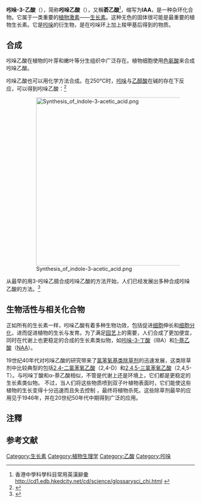 {{Chembox
|ImageFile=Indol-3-ylacetic acid.svg
|ImageSize=
|IUPACName=2-(1''H''-indol-3-yl)acetic acid
|OtherNames=吲哚乙酸<br>杂茁长素
| Abbreviations = IAA
|Section1= {{Chembox Identifiers
| CASNo = 87-51-4
| CASNo_Ref = {{cascite|correct|CAS}}
|   PubChem = 802
|  ChemSpiderID_Ref = {{chemspidercite|correct|chemspider}}
|   ChemSpiderID  =  780
|   SMILES = C1=CC=C2C(=C1) C(=CN2)CC(=O)O
|  KEGG_Ref = {{keggcite|correct|kegg}}
| KEGG = C00954
| InChI = 1/C10H9NO2/c12-10(13)5-7-6-11-9-4-2-1-3-8(7)9/h1-4,6,11H,5H2,(H,12,13)
| InChIKey = SEOVTRFCIGRIMH-UHFFFAOYAT
| ChEMBL_Ref = {{ebicite|correct|EBI}}
| ChEMBL = 82411
| ChEBI_Ref = {{ebicite|correct|EBI}}
| ChEBI = 16411
| StdInChI_Ref = {{stdinchicite|correct|chemspider}}
| StdInChI = 1S/C10H9NO2/c12-10(13)5-7-6-11-9-4-2-1-3-8(7)9/h1-4,6,11H,5H2,(H,12,13)
| StdInChIKey_Ref = {{stdinchicite|correct|chemspider}}
| StdInChIKey = SEOVTRFCIGRIMH-UHFFFAOYSA-N
|  DrugBank_Ref = {{drugbankcite|correct|drugbank}}
| DrugBank = DB07950
| SMILES2 = O=C(O)Cc2c1ccccc1nc2
}}
|Section2= {{Chembox Properties
|  Formula=C<sub>10</sub>H<sub>9</sub>NO<sub>2</sub>
|  MolarMass=175.184
|  Appearance=无色
|  Density=
|  MeltingPt=168-170 ℃ (441-443 K)
|  BoilingPt=
|  Solubility=不溶
  }}
|Section3= {{Chembox Hazards
|  MainHazards=
|  FlashPt=
|  Autoignition=
  }}
}}
'''吲哚-3-乙酸'''{{Notetag|{{標音|字=吲哚|拼音=yǐn duǒ|注音=ㄧㄣˇ　ㄉㄨㄛˇ}}}}（{{Lang-en|'''indole-3-acetic acid'''}}），简称'''吲哚乙酸'''（{{Lang-en|'''indoleacetic acid'''}}），又稱'''萮乙酸'''<ref>香港中學科學科目常用英漢辭彙 http://cd1.edb.hkedcity.net/cd/science/glossarysci_chi.html {{Wayback|url=http://cd1.edb.hkedcity.net/cd/science/glossarysci_chi.html |date=20201021123015 }}</ref>，缩写为'''IAA'''，是一种杂环化合物。它属于一类重要的[[植物激素|植物激素]]——[[生长素|生长素]]。这种无色的固体很可能是最重要的植物生长素。它是[[吲哚|吲哚]]的衍生物，是在吲哚环上加上羧甲基后得到的物质。

== 合成 ==
吲哚乙酸在植物的叶芽和嫩叶等分生组织中广泛存在。植物细胞使用[[色氨酸|色氨酸]]来合成吲哚乙酸。

吲哚乙酸也可以用化学方法合成。在250℃时，[[吲哚|吲哚]]与[[羟基乙酸|乙醇酸]]在碱的存在下反应，可以得到吲哚乙酸：<ref>{{OrgSynth | author = Herbert E. Johnson and Donald G. Crosby | title = Indole-3-acetic Acid | collvol = 5 | collvolpages = 654 | year = 1973 | prep = CV5P0654}}</ref>

:[[File:Synthesis_of_indole-3-acetic_acid.png|450px]]

从最早的用3-吲哚乙腈合成吲哚乙酸的方法开始，人们已经发展出多种合成吲哚乙酸的方法。<ref>{{cite journal en| author = R. Majima and T. Hoshino | title = Synthetische Versuche in der Indol-Gruppe, VI.: Eine neue Synthese von beta-Indolyl-alkylaminen | journal = [[Berichte_der_deutschen_chemischen_Gesellschaft|Berichte der deutschen chemischen Gesellschaft]] | volume = 58 | pages = 2042 | year = 1925 | doi = 10.1002/cber.19250580917}}</ref>

== 生物活性与相关化合物 ==
{{main|生长素}}

正如所有的生长素一样，吲哚乙酸有着多种生物功效，包括促进[[细胞|细胞]]伸长和[[细胞分化|细胞分化]]，进而促进植物的生长与发育。为了满足[[园艺|园艺]]上的需要，人们合成了更加便宜，同时在代谢上也更稳定的合成的生长素类似物，如[[吲哚-3-丁酸|吲哚-3-丁酸]]（IBA）和[[1-萘乙酸|1-萘乙酸]]（[[NAA|NAA]]）。

19世纪40年代对吲哚乙酸的研究带来了[[氯苯氧基类除草剂|氯苯氧基类除草剂]]的迅速发展，这类除草剂中比较典型的包括[[2,4-二氯苯氧乙酸|2,4-二氯苯氧乙酸]]（2,4-D）和[[2,4,5-三氯苯氧乙酸|2,4,5-三氯苯氧乙酸]]（2,4,5-T）。与吲哚丁酸和α-萘乙酸相似，不管是代谢上还是环境上，它们都是更稳定的生长素类似物。<!--(... are metabolically and environmentally more stable analogs of IAA)-->不过，当人们将这些物质喷到双子叶植物表面时，它们能使这些植物的生长变得十分迅速而且失去控制<!--they induce rapid, uncontrolled growth-->，最终将植物杀死。这些除草剂最早的应用见于1946年，并在20世纪50年代中期得到广泛的应用。

==注釋==
{{Notefoot}}

== 参考文献 ==
{{Reflist}}

{{Commonscat|Indole acetic acid}}
{{植物激素}}

{{Authority control}}
[[Category:生长素|Category:生长素]]
[[Category:植物生理学|Category:植物生理学]]
[[Category:乙酸|Category:乙酸]]
[[Category:吲哚|Category:吲哚]]
